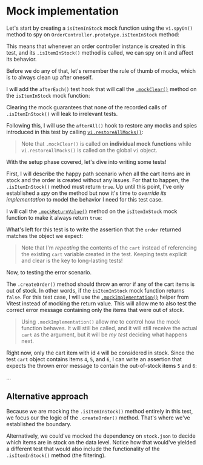 # Mock implementation

Let's start by creating a `isItemInStock` mock function using the `vi.spyOn()` method to spy on `OrderController.prototype.isItemInStock` method:

<CodeFile file="OrderController.test.ts" range="3" />

This means that whenever an order controller instance is created in this test, and its `.isItemInStock()` method is called, we can spy on it and affect its behavior.

Before we do any of that, let's remember the rule of thumb of mocks, which is to always clean up after oneself.

I will add the `afterEach()` test hook that will call the [`.mockClear()`](https://vitest.dev/api/mock.html#mockclear) method on the `isItemInStock` mock function:

<CodeFile file="OrderController.test.ts" range="5-7" />

Clearing the mock guarantees that none of the recorded calls of `.isItemInStock()` will leak to irrelevant tests.

Following this, I will use the `afterAll()` hook to restore any mocks and spies introduced in this test by calling [`vi.restoreAllMocks()`](https://vitest.dev/api/vi.html#vi-restoreallmocks):

<CodeFile file="OrderController.test.ts" range="9-11" />

> Note that `.mockClear()` is called on **individual mock functions** while `vi.restoreAllMocks()` is called on the global `vi` object.

With the setup phase covered, let's dive into writing some tests!

First, I will describe the happy path scenario when all the cart items are in stock and the order is created without any issues. For that to happen, the `.isItemInStock()` method must return `true`. Up until this point, I've only established a _spy_ on the method but now it's time to _override its implementation_ to model the behavior I need for this test case.

I will call the [`.mockReturnValue()`](https://vitest.dev/api/mock.html#mockreturnvalue) method on the `isItemInStock` mock function to make it always return `true`:

<CodeFile file="OrderController.test.ts" range="13-14" highlight="14" />

What's left for this test is to write the assertion that the `order` returned matches the object we expect:

<CodeFile file="OrderController.test.ts" range="25-34" />

> Note that I'm _repeating_ the contents of the `cart` instead of referencing the existing `cart` variable created in the test. Keeping tests explicit and clear is the key to long-lasting tests!

Now, to testing the error scenario.

The `.createOrder()` method should throw an error if any of the cart items is out of stock. In other words, if the `isItemInStock` mock function returns `false`. For this test case, I will use the [`.mockImplementation()`](https://vitest.dev/api/mock.html#mockimplementation) helper from Vitest instead of mocking the return value. This will allow me to also test the correct error message containing only the items that were out of stock.

<CodeFile file="OrderController.test.ts" range="37-40" highlight="38-40" />

> Using `.mockImplementation()` allow me to control how the mock function behaves. It will still be called, and it will still receive the actual `cart` as the argument, but it will be _my test_ deciding what happens next.

Right now, only the cart item with id `4` will be considered in stock. Since the test `cart` object contains items `4`, `5`, and `6`, I can write an assertion that expects the thrown error message to contain the out-of-stock items `5` and `6`:

<CodeFile
  file="OrderController.test.ts"
  range="43-63"
  highlight="50,55,61-63"
/>

...

<CodeFile file="OrderController.test.ts" />

## Alternative approach

Because we are mocking the `.isItemInStock()` method entirely in this test, we focus our the logic of the `.createOrder()` method. That's where we've established the boundary.

Alternatively, we could've mocked the dependency on `stock.json` to decide which items are in stock on the data level. Notice how that would've yielded a different test that would also include the functionality of the `.isItemInStock()` method (the filtering).
